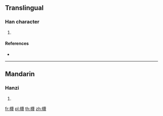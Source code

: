 ==Translingual==

===Han character===
{{Han char|rn=75|rad=木|as=15|sn=19|four=|canj=DTWI,XDTWI|ids=⿰木蔑}}

# {{defn|Han|sort=木15}}

====References====
* {{Han ref|kx=0560.130|dkj=15806|dj=0949.160|hdz=21312.040|uh=6AD7|ud=27351}}

----

==Mandarin==

===Hanzi===
{{cmn-hanzi|pin=[[miè]] ([[mie4]])|wg=mieh<sup>4</sup>}}

# {{defn|lang=cmn|sort=木15}}

[[fr:櫗]]
[[pl:櫗]]
[[th:櫗]]
[[zh:櫗]]